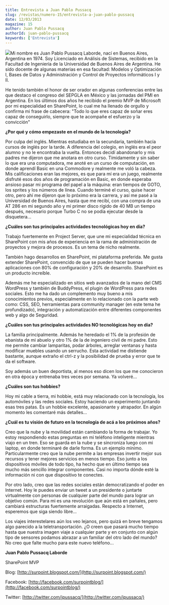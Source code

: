 ```yaml
---
title: Entrevista a Juan Pablo Pussacq
slug: /revistas/numero-15/entrevista-a-juan-pablo-pussacq
date: 12/03/2013
magazine: 15
author: Juan Pablo Pussacq
authorId: juan-pablo-pussacq
keywords: ['Entrevista']
---
```






![](/../images/autores/juan-pablo-pussacq.png#author)Mi nombre es Juan Pablo Pussacq Laborde, nací en Buenos Aires, Argentina en 1974. Soy Licenciado en Análisis de Sistemas, recibido en la Facultad de Ingeniería de la Universidad de Buenos Aires de Argentina. He sido docente de algunas materias en esa facultad: Modelos y Optimización I, Bases de Datos y Administración y Control de Proyectos informáticos I y II.

He tenido también el honor de ser orador en algunas conferencias entre las que destaco el congreso del SEPGLA en México y las jornadas del PMI en Argentina. En los últimos dos años he recibido el premio MVP de Microsoft por mi especialidad en SharePoint, lo cual me ha llenado de orgullo y confirma mi frase de cabecera: "Todo lo que eres capaz de soñar eres capaz de conseguirlo, siempre que te acompañe el esfuerzo y la convicción"

**¿Por qué y cómo empezaste en el mundo de la tecnología?**

Por culpa del inglés. Mientras estudiaba en la secundaria, también hacía cursos de inglés por la tarde. A diferencia del colegio, en inglés era el peor alumno y no le encontraba la vuelta. Entonces decidí abandonarlo y mis padres me dijeron que me anotara en otro curso. Tímidamente y sin saber lo que era una computadora, me anoté en un curso de computación, en donde aprendí Basic en una Commodore y realmente me voló la cabeza. Mis calificaciones eran las mejores, es que para mí era un juego, realmente disfruté esos dos años de programación en Basic, en donde esperaba ansioso pasar mi programa del papel a la máquina: eran tiempos de GOTO, los sprites y los números de línea. Cuando terminé el curso, quise hacer otro, pero ahí me dijeron que lo próximo era la carrera, y así me pasé a la Universidad de Buenos Aires, hasta que me recibí, con una compra de una AT 286 en mi segundo año y mi primer disco rígido de 40 MB un tiempo después, necesario porque Turbo C no se podía ejecutar desde la disquetera...

**¿Cuáles son tus principales actividades tecnológicas hoy en día?**

Trabajo fuertemente en Project Server, que une mi especialidad técnica en SharePoint con mis años de experiencia en la rama de administración de proyectos y mejora de procesos. Es un tema de nicho realmente.

También hago desarrollos en SharePoint, mi plataforma preferida. Me gusta extender SharePoint, convencido de que se pueden hacer buenas aplicaciones con 80% de configuración y 20% de desarrollo. SharePoint es un producto increíble.

Además me he especializado en sitios web avanzados de la mano del CMS WordPress y también de BuddyPress, el plugin de WordPress para redes sociales. Esto me ha dado un complemento muy bueno a mis conocimientos previos, especialmente en lo relacionado con la parte web como: CSS, SEO, herramientas para community manager (en este tema he profundizado), integración y automatización entre diferentes componentes web y algo de Seguridad.

**¿Cuáles son tus principales actividades NO tecnológicas hoy en día?**

La familia principalmente. Además he heredado el 1% de la profesión de ebanista de mi abuelo y otro 1% de la de ingeniero civil de mi padre. Esto me permite cambiar lamparitas, podar árboles, arreglar ventanas y hasta modificar muebles usando un serrucho. Esta actividad me distiende bastante, aunque extraño el ctrl-z y la posibilidad de prueba y error que te da el software.

Soy además un buen deportista, al menos eso dicen los que me conocieron en otra época y entrenaba tres veces por semana. Ya volveré...

**¿Cuáles son tus hobbies?**

Hoy mi cable a tierra, mi hobbie, está muy relacionado con la tecnología, los automóviles y las redes sociales. Estoy haciendo un experimento juntando esas tres patas. Es un hobbie excelente, apasionante y atrapador. En algún momento les comentaré más detalles...

**¿Cuál es tu visión de futuro en la tecnología de acá a los próximos años?**

Creo que la nube y la movilidad están cambiando la forma de trabajar. Yo estoy respondiendo estas preguntas en mi teléfono inteligente mientras viajo en un tren. Eso se guarda en la nube y se sincroniza luego con mi laptop, en donde terminaré de darle forma. Es un ejemplo mínimo. Particularmente creo que la nube permite a las empresas invertir mejor sus recursos y tener mejores servicios en menos tiempo. Eso junto a los dispositivos móviles de todo tipo, ha hecho que en último tiempo sea mucho más sencillo integrar componentes. Casi no importa dónde esté la información ni con que dispositivo te conectes.

Por otro lado, creo que las redes sociales están democratizando el poder en Internet. Hoy le puedes enviar un tweet a un presidente o juntarte virtualmente con personas de cualquier parte del mundo para lograr un objetivo común. Para mi es una revolución que aún está en pañales, pero cambiará estructuras fuertemente arraigadas. Respecto a Internet, esperemos que siga siendo libre...

Los viajes interestelares aún los veo lejanos, pero quizá en breve tengamos algo parecido a la teletransportación. ¿O creen que pasará mucho tiempo hasta que nuestra imagen viaje a cualquier parte y en conjunto con algún tipo de sensores podamos abrazar a un familiar del otro lado del mundo? No creo que falte mucho para este nuevo teléfono...



**Juan Pablo Pussacq Laborde**

SharePoint MVP

Blog: [http://surpoint.blogspot.com/](http://surpoint.blogspot.com/)

Facebook: [http://facebook.com/surpointblog/](http://facebook.com/surpointblog/)

Twitter: [http://twitter.com/jpussacq/](http://twitter.com/jpussacq/)

 
 

